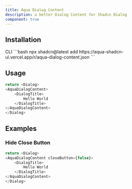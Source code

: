 ```yaml
---
title: Aqua Dialog Content
description: a better Dialog Content for Shadcn Dialog
component: true
---
```



## Installation

<CodeTabs>

  <TabsList>
    <TabsTrigger value="cli">CLI</TabsTrigger>
  </TabsList>
  <TabsContent value="cli">
    ```bash
    npx shadcn@latest add https://aqua-shadcn-ui.vercel.app/r/aqua-dialog-content.json
    ```
  </TabsContent>
</CodeTabs>

## Usage

```typescript jsx
return <Dialog>
<AquaDialogContent>
    <DialogTitle>
        Hello World
    </DialogTitle>
</AquaDialogContent>
</Dialog>
```

## Examples
### Hide Close Button

```typescript jsx
return <Dialog>
<AquaDialogContent closeButton={false}>
    <DialogTitle>
        Hello World
    </DialogTitle>
</AquaDialogContent>
</Dialog>
```
